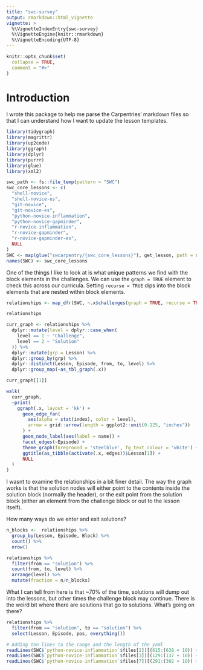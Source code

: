 ```yaml
---
title: "swc-survey"
output: rmarkdown::html_vignette
vignette: >
  %\VignetteIndexEntry{swc-survey}
  %\VignetteEngine{knitr::rmarkdown}
  %\VignetteEncoding{UTF-8}
---
```


```r
knitr::opts_chunk$set(
  collapse = TRUE,
  comment = "#>"
)
```

# Introduction

I wrote this package to help me parse the Carpentries' markdown files so that
I can understand how I want to update the lesson templates. 

```r
library(tidygraph)
library(magrittr)
library(up2code)
library(ggraph)
library(dplyr)
library(purrr)
library(glue)
library(xml2)
```


```r
swc_path <- fs::file_temp(pattern = "SWC")
swc_core_lessons <- c(
  "shell-novice",
  "shell-novice-es",
  "git-novice",
  "git-novice-es",
  "python-novice-inflammation",
  "python-novice-gapminder",
  "r-novice-inflammation",
  "r-novice-gapminder",
  "r-novice-gapminder-es",
  NULL
)
SWC <- map(glue("swcarpentry/{swc_core_lessons}"), get_lesson, path = swc_path)
names(SWC) <- swc_core_lessons
```

One of the things I like to look at is what unique patterns we find with the
block elements in the challenges. We can use the `graph = TRUE` element to check
this across our curricula. Setting `recurse = TRUE` dips into the block elements
that are nested within block elements.

```r
relationships <- map_dfr(SWC, ~.x$challenges(graph = TRUE, recurse = TRUE), .id = "Lesson") 

relationships

curr_graph <- relationships %>%
  dplyr::mutate(level = dplyr::case_when(
    level == 1 ~ "Challenge", 
    level == 2 ~ "Solution"
  )) %>%
  dplyr::mutate(grp = Lesson) %>%
  dplyr::group_by(grp) %>% 
  dplyr::distinct(Lesson, Episode, from, to, level) %>%
  dplyr::group_map(~as_tbl_graph(.x))

curr_graph[[1]]
```

```r
walk(
  curr_graph, 
  ~print(
    ggraph(.x, layout = 'kk') + 
      geom_edge_fan(
        aes(alpha = stat(index), color = level), 
        arrow = grid::arrow(length = ggplot2::unit(0.125, "inches"))
      ) + 
      geom_node_label(aes(label = name)) +
      facet_edges(~Episode) + 
      theme_graph(foreground = 'steelblue', fg_text_colour = 'white') +
      ggtitle(as_tibble(activate(.x, edges))$Lesson[1]) +
      NULL
  )
)
```


I wasnt to examine the relationships in a bit finer detail. The way the graph
works is that the solution nodes will either point to the contents inside the
solution block (normally the header), or the exit point from the solution block
(either an element from the challenge block or out to the lesson itself).

How many ways do we enter and exit solutions?

```r
n_blocks <-  relationships %>%
  group_by(Lesson, Episode, Block) %>%
  count() %>%
  nrow()

relationships %>%
  filter(from == "solution") %>%
  count(from, to, level) %>%
  arrange(level) %>%
  mutate(fraction = n/n_blocks)
```

What I can tell from here is that ~70% of the time, solutions will dump out into
the lessons, but other times the challenge block may continue. There is the 
weird bit where there are solutions that go to solutions. What's going on there?

```r
relationships %>%
  filter(from == "solution", to == "solution") %>%
  select(Lesson, Episode, pos, everything())

# Adding ten lines to the range and the length of the yaml
readLines(SWC$`python-novice-inflammation`$files[2])[(615:(638 + 10)) + 23]
readLines(SWC$`python-novice-inflammation`$files[3])[(129:(137 + 10)) + 13]
readLines(SWC$`python-novice-inflammation`$files[7])[(291:(302 + 10)) + 20]
```

